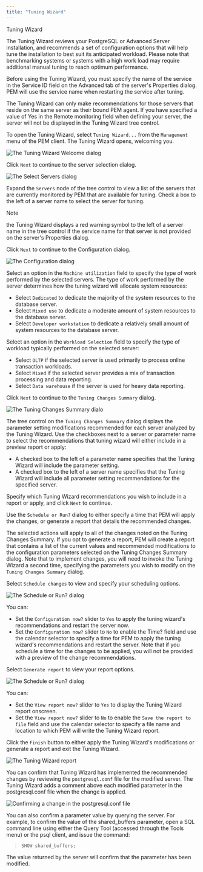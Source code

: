 ```yaml
---
title: "Tuning Wizard"
---
```




<div class="index">

Tuning Wizard

</div>

The Tuning Wizard reviews your PostgreSQL or Advanced Server installation, and recommends a set of configuration options that will help tune the installation to best suit its anticipated workload. Please note that benchmarking systems or systems with a high work load may require additional manual tuning to reach optimum performance.

Before using the Tuning Wizard, you must specify the name of the service in the Service ID field on the Advanced tab of the server's Properties dialog. PEM will use the service name when restarting the service after tuning.

The Tuning Wizard can only make recommendations for those servers that reside on the same server as their bound PEM agent. If you have specified a value of Yes in the Remote monitoring field when defining your server, the server will not be displayed in the Tuning Wizard tree control.

To open the Tuning Wizard, select `Tuning Wizard...` from the `Management` menu of the PEM client. The Tuning Wizard opens, welcoming you.

![*The Tuning Wizard Welcome dialog*](images/tuning_wizard_welcome.png)

Click `Next` to continue to the server selection dialog.

![*The Select Servers dialog*](images/tuning_wizard_select_servers.png)

Expand the `Servers` node of the tree control to view a list of the servers that are currently monitored by PEM that are available for tuning. Check a box to the left of a server name to select the server for tuning.

<div class="note">

<div class="title">

Note

</div>

the Tuning Wizard displays a red warning symbol to the left of a server name in the tree control if the service name for that server is not provided on the server's Properties dialog.

</div>

Click `Next` to continue to the Configuration dialog.

![*The Configuration dialog*](images/tuning_wizard_configuration.png)

Select an option in the `Machine utilization` field to specify the type of work performed by the selected servers. The type of work performed by the server determines how the tuning wizard will allocate system resources:

  - Select `Dedicated` to dedicate the majority of the system resources to the database server.
  - Select `Mixed use` to dedicate a moderate amount of system resources to the database server.
  - Select `Developer workstation` to dedicate a relatively small amount of system resources to the database server.

Select an option in the `Workload Selection` field to specify the type of workload typically performed on the selected server:

  - Select `OLTP` if the selected server is used primarily to process online transaction workloads.
  - Select `Mixed` if the selected server provides a mix of transaction processing and data reporting.
  - Select `Data warehouse` if the server is used for heavy data reporting.

Click `Next` to continue to the `Tuning Changes Summary` dialog.

![*The Tuning Changes Summary dialo*](images/tuning_wizard_tuning_changes_summary.png)

The tree control on the `Tuning Changes Summary` dialog displays the parameter setting modifications recommended for each server analyzed by the Tuning Wizard. Use the checkboxes next to a server or parameter name to select the recommendations that tuning wizard will either include in a preview report or apply:

  - A checked box to the left of a parameter name specifies that the Tuning Wizard will include the parameter setting.
  - A checked box to the left of a server name specifies that the Tuning Wizard will include all parameter setting recommendations for the specified server.

Specify which Tuning Wizard recommendations you wish to include in a report or apply, and click `Next` to continue.

Use the `Schedule or Run?` dialog to either specify a time that PEM will apply the changes, or generate a report that details the recommended changes.

The selected actions will apply to all of the changes noted on the Tuning Changes Summary. If you opt to generate a report, PEM will create a report that contains a list of the current values and recommended modifications to the configuration parameters selected on the Tuning Changes Summary dialog. Note that to implement changes, you will need to invoke the Tuning Wizard a second time, specifying the parameters you wish to modify on the `Tuning Changes Summary` dialog.

Select `Schedule changes` to view and specify your scheduling options.

![*The Schedule or Run? dialog*](images/tuning_wizard_schedule_or_run.png)

You can:

  - Set the `Configuration now?` slider to `Yes` to apply the tuning wizard's recommendations and restart the server now.
  - Set the `Configuration now?` slider to `No` to enable the Time? field and use the calendar selector to specify a time for PEM to apply the tuning wizard's recommendations and restart the server. Note that if you schedule a time for the changes to be applied, you will not be provided with a preview of the change recommendations.

Select `Generate report` to view your report options.

![*The Schedule or Run? dialog*](images/tuning_wizard_schedule_or_run_1.png)

You can:

  - Set the `View report now?` slider to `Yes` to display the Tuning Wizard report onscreen.
  - Set the `View report now?` slider to `No` to enable the `Save the report to file` field and use the calendar selector to specify a file name and location to which PEM will write the Tuning Wizard report.

Click the `Finish` button to either apply the Tuning Wizard's modifications or generate a report and exit the Tuning Wizard.

![*The Tuning Wizard report*](images/tuning_wizard_report.png)

You can confirm that Tuning Wizard has implemented the recommended changes by reviewing the `postgresql.conf` file for the modified server. The Tuning Wizard adds a comment above each modified parameter in the postgresql.conf file when the change is applied.

![*Confirming a change in the postgresql.conf file*](images/change_postgresql.png)

You can also confirm a parameter value by querying the server. For example, to confirm the value of the shared_buffers parameter, open a SQL command line using either the Query Tool (accessed through the Tools menu) or the psql client, and issue the command:

> `SHOW shared_buffers;`

The value returned by the server will confirm that the parameter has been modified.
